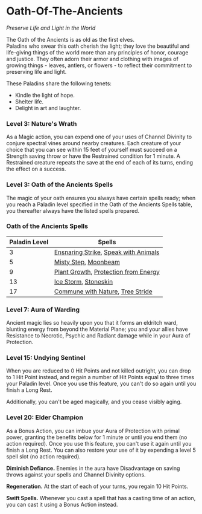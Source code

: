 # Oath-Of-The-Ancients

_Preserve Life and Light in the World_

The Oath of the Ancients is as old as the first elves.  
Paladins who swear this oath cherish the light; they love the beautiful and life-giving things of the world more than any principles of honor, courage and justice. They often adorn their armor and clothing with images of growing things - leaves, antlers, or flowers - to reflect their commitment to preserving life and light.

These Paladins share the following tenets:

*   Kindle the light of hope.
*   Shelter life.
*   Delight in art and laughter.

### Level 3: Nature's Wrath

As a Magic action, you can expend one of your uses of Channel Divinity to conjure spectral vines around nearby creatures. Each creature of your choice that you can see within 15 feet of yourself must succeed on a Strength saving throw or have the Restrained condition for 1 minute. A Restrained creature repeats the save at the end of each of its turns, ending the effect on a success.

### Level 3: Oath of the Ancients Spells

The magic of your oath ensures you always have certain spells ready; when you reach a Paladin level specified in the Oath of the Ancients Spells table, you thereafter always have the listed spells prepared.

### Oath of the Ancients Spells

| Paladin Level | Spells |
| --- | --- |
| 3 | [Ensnaring Strike](http://dnd2024.wikidot.com/spell:ensnaring-strike), [Speak with Animals](http://dnd2024.wikidot.com/spell:speak-with-animals) |
| 5 | [Misty Step](http://dnd2024.wikidot.com/spell:misty-step), [Moonbeam](http://dnd2024.wikidot.com/spell:moonbeam) |
| 9 | [Plant Growth](http://dnd2024.wikidot.com/spell:plant-growth), [Protection from Energy](http://dnd2024.wikidot.com/spell:protection-from-energy) |
| 13 | [Ice Storm](http://dnd2024.wikidot.com/spell:ice-storm), [Stoneskin](http://dnd2024.wikidot.com/spell:stoneskin) |
| 17 | [Commune with Nature](http://dnd2024.wikidot.com/spell:commune-with-nature), [Tree Stride](http://dnd2024.wikidot.com/spell:tree-stride) |

### Level 7: Aura of Warding

Ancient magic lies so heavily upon you that it forms an eldritch ward, blunting energy from beyond the Material Plane; you and your allies have Resistance to Necrotic, Psychic and Radiant damage while in your Aura of Protection.

### Level 15: Undying Sentinel

When you are reduced to 0 Hit Points and not killed outright, you can drop to 1 Hit Point instead, and regain a number of Hit Points equal to three times your Paladin level. Once you use this feature, you can't do so again until you finish a Long Rest.

Additionally, you can't be aged magically, and you cease visibly aging.

### Level 20: Elder Champion

As a Bonus Action, you can imbue your Aura of Protection with primal power, granting the benefits below for 1 minute or until you end them (no action required). Once you use this feature, you can't use it again until you finish a Long Rest. You can also restore your use of it by expending a level 5 spell slot (no action required).

**Diminish Defiance.** Enemies in the aura have Disadvantage on saving throws against your spells and Channel Divinity options.

**Regeneration.** At the start of each of your turns, you regain 10 Hit Points.

**Swift Spells.** Whenever you cast a spell that has a casting time of an action, you can cast it using a Bonus Action instead.